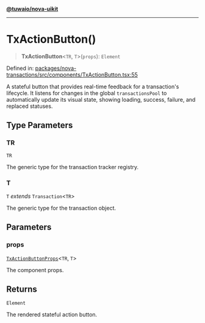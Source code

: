 [**@tuwaio/nova-uikit**](../../../README.md)

***

# TxActionButton()

> **TxActionButton**\<`TR`, `T`\>(`props`): `Element`

Defined in: [packages/nova-transactions/src/components/TxActionButton.tsx:55](https://github.com/TuwaIO/nova-uikit/blob/8c227b3240aabcebf3eaf65cc271a423383f4964/packages/nova-transactions/src/components/TxActionButton.tsx#L55)

A stateful button that provides real-time feedback for a transaction's lifecycle.
It listens for changes in the global `transactionsPool` to automatically update its
visual state, showing loading, success, failure, and replaced statuses.

## Type Parameters

### TR

`TR`

The generic type for the transaction tracker registry.

### T

`T` *extends* `Transaction`\<`TR`\>

The generic type for the transaction object.

## Parameters

### props

[`TxActionButtonProps`](../interfaces/TxActionButtonProps.md)\<`TR`, `T`\>

The component props.

## Returns

`Element`

The rendered stateful action button.
